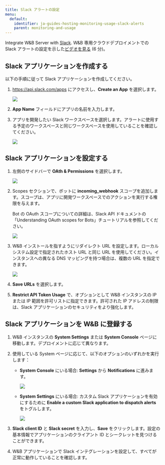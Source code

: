 ```yaml
---
title: Slack アラートの設定
menu:
  default:
    identifier: ja-guides-hosting-monitoring-usage-slack-alerts
    parent: monitoring-and-usage
---
```


Integrate W&B Server with [Slack](https://slack.com/).
<Note>
W&B 専用クラウドデプロイメントでの Slack アラートの設定を示した[ビデオを見る](https://www.youtube.com/watch?v=JmvKb-7u-oU) (6 分)。
</Note>

## Slack アプリケーションを作成する

以下の手順に従って Slack アプリケーションを作成してください。

1. https://api.slack.com/apps にアクセスし、**Create an App** を選択します。

    <Frame>
    <img src="/images/hosting/create_an_app.png"  />
    </Frame>

2. **App Name** フィールドにアプリの名前を入力します。
3. アプリを開発したい Slack ワークスペースを選択します。アラートに使用する予定のワークスペースと同じワークスペースを使用していることを確認してください。

    <Frame>
    <img src="/images/hosting/name_app_workspace.png"  />
    </Frame>

## Slack アプリケーションを設定する

1. 左側のサイドバーで **OAth & Permissions** を選択します。

    <Frame>
    <img src="/images/hosting/add_an_oath.png"  />
    </Frame>

2. Scopes セクションで、ボットに **incoming_webhook** スコープを追加します。スコープは、アプリに開発ワークスペースでのアクションを実行する権限を与えます。

    Bot の OAuth スコープについての詳細は、Slack API ドキュメントの「Understanding OAuth scopes for Bots」チュートリアルを参照してください。

    <Frame>
    <img src="/images/hosting/save_urls.png"  />
    </Frame>

3. W&B インストールを指すようにリダイレクト URL を設定します。ローカルシステム設定で指定されたホスト URL と同じ URL を使用してください。インスタンスへの異なる DNS マッピングを持つ場合は、複数の URL を指定できます。

    <Frame>
    <img src="/images/hosting/redirect_urls.png"  />
    </Frame>

4. **Save URLs** を選択します。
5. **Restrict API Token Usage** で、オプションとして W&B インスタンスの IP または IP 範囲を許可リストに指定できます。許可された IP アドレスの制限は、Slack アプリケーションのセキュリティをより強化します。

## Slack アプリケーションを W&B に登録する

1. W&B インスタンスの **System Settings** または **System Console** ページに移動します。デプロイメントに応じて異なります。

2. 使用している System ページに応じて、以下のオプションのいずれかを実行します：

    - **System Console** にいる場合: **Settings** から **Notifications** に進みます。

        <Frame>
        <img src="/images/hosting/register_slack_app_console.png"  />
        </Frame>

    - **System Settings** にいる場合: カスタム Slack アプリケーションを有効にするために **Enable a custom Slack application to dispatch alerts** をトグルします。

        <Frame>
        <img src="/images/hosting/register_slack_app.png"  />
        </Frame>

3. **Slack client ID** と **Slack secret** を入力し、**Save** をクリックします。設定の基本情報でアプリケーションのクライアント ID とシークレットを見つけることができます。

4. W&B アプリケーションで Slack インテグレーションを設定して、すべてが正常に動作していることを確認します。